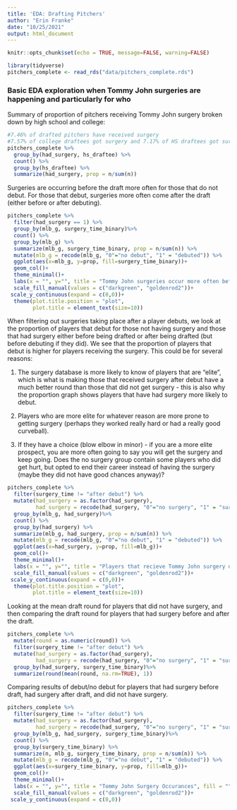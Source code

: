 ```yaml
---
title: 'EDA: Drafting Pitchers'
author: "Erin Franke"
date: "10/25/2021"
output: html_document
---
```


```r
knitr::opts_chunk$set(echo = TRUE, message=FALSE, warning=FALSE)
```

```r
library(tidyverse)
pitchers_complete <- read_rds("data/pitchers_complete.rds")
```


### Basic EDA exploration when Tommy John surgeries are happening and particularly for who

Summary of proportion of pitchers receiving Tommy John surgery broken down by high school and college:
```r
#7.46% of drafted pitchers have received surgery 
#7.57% of college draftees got surgery and 7.17% of HS draftees got surgery 
pitchers_complete %>%
  group_by(had_surgery, hs_draftee) %>%
  count() %>%
  group_by(hs_draftee) %>%
  summarize(had_surgery, prop = n/sum(n))
```

Surgeries are occurring before the draft more often for those that do not debut. For those that debut, surgeries more often come after the draft (either before or after debuting). 
```r
pitchers_complete %>%
  filter(had_surgery == 1) %>%
  group_by(mlb_g, surgery_time_binary)%>%
  count() %>%
  group_by(mlb_g) %>%
  summarize(mlb_g, surgery_time_binary, prop = n/sum(n)) %>%
  mutate(mlb_g = recode(mlb_g, "0"="no debut", "1" = "debuted")) %>%
  ggplot(aes(x=mlb_g, y=prop, fill=surgery_time_binary))+
  geom_col()+
  theme_minimal()+
  labs(x = "", y="", title = "Tommy John surgeries occur more often before the draft for players that do not debut", fill = "") +
  scale_fill_manual(values = c("darkgreen", "goldenrod2"))+
 scale_y_continuous(expand = c(0,0))+
  theme(plot.title.position = "plot", 
        plot.title = element_text(size=10))
```

When filtering out surgeries taking place after a player debuts, we look at the proportion of players that debut for those not having surgery and those that had surgery either before being drafted or after being drafted (but before debuting if they did). We see that the proportion of players that debut is higher for players receiving the surgery. This could be for several reasons: 

1. The surgery database is more likely to know of players that are “elite”, which is what is making those that received surgery after debut have a much better round than those that did not get surgery - this is also why the proportion graph shows players that have had surgery more likely to debut. 

2. Players who are more elite for whatever reason are more prone to getting surgery (perhaps they worked really hard or had a really good curveball).

3. If they have a choice (blow elbow in minor) - if you are a more elite prospect, you are more often going to say you will get the surgery and keep going. Does the no surgery group contain some players who did get hurt, but opted to end their career instead of having the surgery (maybe they did not have good chances anyway)?
```r
pitchers_complete %>%
  filter(surgery_time != "after debut") %>%
  mutate(had_surgery = as.factor(had_surgery), 
         had_surgery = recode(had_surgery, "0"="no surgery", "1" = "surgery")) %>%
  group_by(mlb_g, had_surgery)%>%
  count() %>%
  group_by(had_surgery) %>%
  summarize(mlb_g, had_surgery, prop = n/sum(n)) %>%
  mutate(mlb_g = recode(mlb_g, "0"="no debut", "1" = "debuted")) %>%
  ggplot(aes(x=had_surgery, y=prop, fill=mlb_g))+
  geom_col()+
  theme_minimal()+
  labs(x = "", y="", title = "Players that recieve Tommy John surgery debut at a higher rate than those that don't", fill = "") +
  scale_fill_manual(values = c("darkgreen", "goldenrod2"))+
 scale_y_continuous(expand = c(0,0))+
  theme(plot.title.position = "plot", 
        plot.title = element_text(size=10))
```

Looking at the mean draft round for players that did not have surgery, and then comparing the draft round for players that had surgery before and after the draft. 
```r
pitchers_complete %>%
  mutate(round = as.numeric(round)) %>%
  filter(surgery_time != "after debut") %>%
  mutate(had_surgery = as.factor(had_surgery), 
         had_surgery = recode(had_surgery, "0"="no surgery", "1" = "surgery")) %>%
  group_by(had_surgery, surgery_time_binary)%>%
  summarize(round(mean(round, na.rm=TRUE), 1))
```

Comparing results of debut/no debut for players that had surgery before draft, had surgery after draft, and did not have surgery. 
```r
pitchers_complete %>%
  filter(surgery_time != "after debut") %>%
  mutate(had_surgery = as.factor(had_surgery), 
         had_surgery = recode(had_surgery, "0"="no surgery", "1" = "surgery")) %>%
  group_by(mlb_g, had_surgery, surgery_time_binary)%>%
  count() %>%
  group_by(surgery_time_binary) %>%
  summarize(n, mlb_g, surgery_time_binary, prop = n/sum(n)) %>%
  mutate(mlb_g = recode(mlb_g, "0"="no debut", "1" = "debuted")) %>%
  ggplot(aes(x=surgery_time_binary, y=prop, fill=mlb_g))+
  geom_col()+
  theme_minimal()+
  labs(x = "", y="", title = "Tommy John Surgery Occurances", fill = "") +
  scale_fill_manual(values = c("darkgreen", "goldenrod2"))+
 scale_y_continuous(expand = c(0,0))
```

